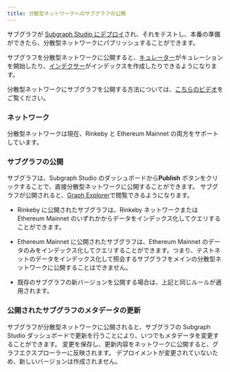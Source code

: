 ```yaml
---
title: 分散型ネットワークへのサブグラフの公開
---
```


サブグラフが [Subgraph Studio にデプロイ](/deploying/deploying-a-subgraph-to-studio)され、それをテストし、本番の準備ができたら、分散型ネットワークにパブリッシュすることができます。

サブグラフを分散型ネットワークに公開すると、[キュレーター](/network/curating)がキュレーションを開始したり、[インデクサー](/network/indexing)がインデックスを作成したりできるようになります。

分散型ネットワークにサブグラフを公開する方法については、[こちらのビデオ](https://youtu.be/HfDgC2oNnwo?t=580)をご覧ください。

### ネットワーク

分散型ネットワークは現在、Rinkeby と Ethereum Mainnet の両方をサポートしています。

### サブグラフの公開

サブグラフは、Subgraph Studio のダッシュボードから**Publish** ボタンをクリックすることで、直接分散型ネットワークに公開することができます。 サブグラフが公開されると、[Graph Explorer](https://thegraph.com/explorer/)で閲覧できるようになります。

- Rinkeby に公開されたサブグラフは、Rinkeby ネットワークまたは Ethereum Mainnet のいずれかからデータをインデックス化してクエリすることができます。

- Ethereum Mainnet に公開されたサブグラフは、Ethereum Mainnet のデータのみをインデックス化してクエリすることができます。つまり、テストネットのデータをインデックス化して照会するサブグラフをメインの分散型ネットワークに公開することはできません。

- 既存のサブグラフの新バージョンを公開する場合は、上記と同じルールが適用されます。

### 公開されたサブグラフのメタデータの更新

サブグラフが分散型ネットワークに公開されると、サブグラフの Subgraph Studio ダッシュボードで更新を行うことにより、いつでもメタデータを変更することができます。 変更を保存し、更新内容をネットワークに公開すると、グラフエクスプローラーに反映されます。 デプロイメントが変更されていないため、新しいバージョンは作成されません。
